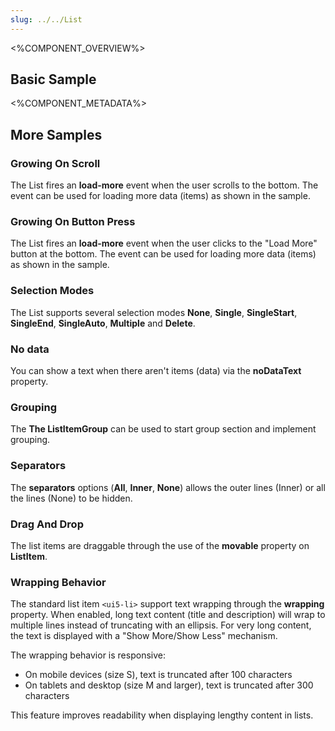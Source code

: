 ```yaml
---
slug: ../../List
---
```



<%COMPONENT_OVERVIEW%>

## Basic Sample
<Basic />

<%COMPONENT_METADATA%>

## More Samples

### Growing On Scroll
The List fires an <b>load-more</b> event when the user scrolls to the bottom.
The event can be used for loading more data (items) as shown in the sample.

<Growing />

### Growing On Button Press
The List fires an <b>load-more</b> event when the user clicks to the "Load More" button at the bottom.
The event can be used for loading more data (items) as shown in the sample.

<GrowingOnButtonPress />

### Selection Modes
The List supports several selection modes <b>None</b>, <b>Single</b>, <b>SingleStart</b>, <b>SingleEnd</b>, <b>SingleAuto</b>, <b>Multiple</b> and <b>Delete</b>.
<Modes />

### No data
You can show a text when there aren't items (data) via the <b>noDataText</b> property.

<NoData />

### Grouping
The <b>The ListItemGroup</b> can be used to start group section and implement grouping.

<GroupHeaders />

### Separators
The <b>separators</b> options (<b>All</b>, <b>Inner</b>, <b>None</b>) allows the outer lines (Inner) or all the lines (None) to be hidden.

<SeparationTypes />

### Drag And Drop
The list items are draggable through the use of the <b>movable</b> property on <b>ListItem</b>.

<DragAndDrop />

### Wrapping Behavior
The standard list item `<ui5-li>` support text wrapping through the <b>wrapping</b> property. When enabled, long text content (title and description) will wrap to multiple lines instead of truncating with an ellipsis. For very long content, the text is displayed with a "Show More/Show Less" mechanism.

The wrapping behavior is responsive:
- On mobile devices (size S), text is truncated after 100 characters
- On tablets and desktop (size M and larger), text is truncated after 300 characters

This feature improves readability when displaying lengthy content in lists.

<WrappingBehavior />
